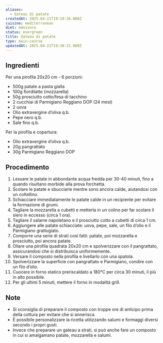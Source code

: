 ```yaml
---
aliases:
  - Gateau di patate
createdAt: 2025-04-21T19:19:36.000Z
cuisine: mediterranean
diet: omnivore
status: evergreen
title: Gateau di patate
type: main-course
updatedAt: 2025-04-21T19:30:31.000Z
---
```

## Ingredienti

Per una pirofila 20x20 cm - 6 porzioni:

- 500g patate a pasta gialla
- 100g fiordilatte (mozzarella)
- 50g prosciutto cotto/fesa di tacchino
- 2 cucchiai di Parmigiano Reggiano DOP (24 mesi)
- 2 uova
- Olio extravergine d’oliva q.b.
- Pepe nero q.b.
- Sale fino q.b.

Per la pirofila e copertura:

- Olio extravergine d’oliva q.b.
- 20g pangrattato
- 30g Parmigiano Reggiano DOP

## Procedimento

1. Lessare le patate in abbondante acqua fredda per 30-40 minuti, fino a quando risultano morbide alla prova forchetta.
2. Scolare le patate e sbucciarle mentre sono ancora calde, aiutandosi con un coltellino.
3. Schiacciare immediatamente le patate calde in un recipiente per evitare la formazione di grumi.
4. Tagliare la mozzarella a cubetti e metterla in un colino per far scolare il siero in eccesso (circa 1 ora).
5. Tagliare il salame napoletano e il prosciutto cotto a cubetti di circa 1 cm.
6. Aggiungere alle patate schiacciate: uova, pepe, sale, un filo d’olio e il Parmigiano grattugiato.
7. Comporre una serie di strati così fatti: patate, poi mozzarella e prosciutto, poi ancora patate.
8. Oliare una pirofila quadrata 20x20 cm e spolverizzare con il pangrattato, assicurandosi che si distribuisca uniformemente.
9. Versare il composto nella pirofila e livellarlo con una spatola.
10. Spolverizzare la superficie con pangrattato e Parmigiano, condire con un filo d’olio.
11. Cuocere in forno statico preriscaldato a 180°C per circa 30 minuti, il più in alto possibile.
12. Per gli ultimi 5 minuti, mettere il forno in modalità grill.

## Note

- Si sconsiglia di preparare il composto con troppe ore di anticipo prima della cottura per evitare che si annerisca.
- È possibile personalizzare la ricetta utilizzando salumi e formaggi diversi secondo i propri gusti.
- Invece che preparare un gateau a strati, si può anche fare un composto in cui si amalgamano patate, mozzarella e salumi.
